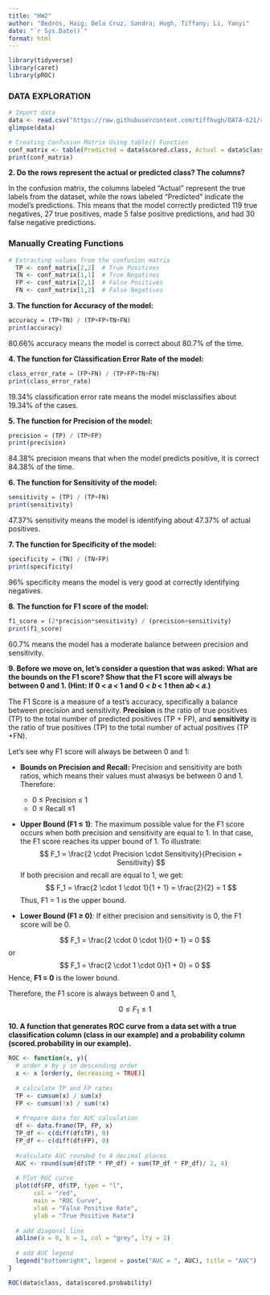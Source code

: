 ---
title: "HW2"
author: "Bedros, Haig; Dela Cruz, Sandra; Hugh, Tiffany; Li, Yanyi"
date: "`r Sys.Date()`"
format: html
---
<style type="text/css">

h1.title {
  font-size: 26px;
  color: Black;
  text-align: center;
}
h4.author { 
  font-size: 18px;
  color: Black;
  text-align: center;
}
h4.date {
  font-size: 12px;
  color: Black;
  text-align: center;
}
</style>

```{r message=FALSE, warning=FALSE}
library(tidyverse)
library(caret)
library(pROC)
```

```{=html}
<script type="text/x-mathjax-config">
MathJax.Hub.Config({
  tex2jax: {
    inlineMath: [['$','$'], ['\\(','\\)']],
    displayMath: [['$$','$$'], ['\[','\]']],
    processEscapes: true,
    processEnvironments: true,
    skipTags: ['script', 'noscript', 'style', 'textarea', 'pre'],
    TeX: { equationNumbers: { autoNumber: "AMS" },
         extensions: ["AMSmath.js", "AMSsymbols.js"] }
  }
});
</script>
```

```{=html}
<script type="text/javascript" async src="https://cdnjs.cloudflare.com/ajax/libs/mathjax/2.7.1/MathJax.js?config=TeX-MML-AM_CHTML">
</script>
```

### DATA EXPLORATION

```{r}
# Import data
data <- read.csv("https://raw.githubusercontent.com/tiffhugh/DATA-621/refs/heads/main/classification-output-data.csv")
glimpse(data)
```

```{r}
# Creating Confusion Matrix Using table() Function
conf_matrix <- table(Predicted = data$scored.class, Actual = data$class)
print(conf_matrix)
```

**2. Do the rows represent the actual or predicted class? The columns?**

In the confusion matrix, the columns labeled "Actual" represent the true labels from the dataset, while the rows labeled "Predicted" indicate the model's predictions. This means that the model correctly predicted 119 true negatives, 27 true positives, made 5 false positive predictions, and had 30 false negative predictions.

### Manually Creating Functions

```{r}
# Extracting values from the confusion matrix
  TP <- conf_matrix[2,2]  # True Positives
  TN <- conf_matrix[1,1]  # True Negatives
  FP <- conf_matrix[2,1]  # False Positives
  FN <- conf_matrix[1,2]  # False Negatives
```

**3. The function for Accuracy of the model:**

```{r}
accuracy = (TP+TN) / (TP+FP+TN+FN)
print(accuracy)
```

80.66% accuracy means the model is correct about 80.7% of the time.

**4. The function for Classification Error Rate of the model:**

```{r}
class_error_rate = (FP+FN) / (TP+FP+TN+FN)
print(class_error_rate)
```

19.34% classification error rate means the model misclassifies about 19.34% of the cases.

**5. The function for Precision of the model:**

```{r}
precision = (TP) / (TP+FP)
print(precision)
```

84.38% precision means that when the model predicts positive, it is correct 84.38% of the time.

**6. The function for Sensitivity of the model:**

```{r}
sensitivity = (TP) / (TP+FN)
print(sensitivity)
```

47.37% sensitivity means the model is identifying about 47.37% of actual positives.

**7. The function for Specificity of the model:**

```{r}
specificity = (TN) / (TN+FP)
print(specificity)
```

96% specificity means the model is very good at correctly identifying negatives.

**8. The function for F1 score of the model:**

```{r}
f1_score = (2*precision*sensitivity) / (precision+sensitivity)
print(f1_score)
```

60.7% means the model has a moderate balance between precision and sensitivity.

**9. Before we move on, let’s consider a question that was asked: What are the bounds on the F1 score? Show that the F1 score will always be between 0 and 1. (Hint: If 0 \< 𝑎 \< 1 and 0 \< 𝑏 \< 1 then 𝑎𝑏 \< 𝑎.)**

The F1 Score is a measure of a test's accuracy, specifically a balance between precision and sensitivity. **Precision** is the ratio of true positives (TP) to the total number of predicted positives (TP + FP), and **sensitivity** is the ratio of true positives (TP) to the total number of actual positives (TP +FN).

Let's see why F1 score will always be between 0 and 1:

-   **Bounds on Precision and Recall:** Precision and sensitivity are both ratios, which means their values must alwasys be between 0 and 1. Therefore:

    -   0 ≤ Precision ≤ 1
    -   0 ≤ Recall ≤1

-   **Upper Bound (F1 ≤ 1)**: The maximum possible value for the F1 score occurs when both precision and sensitivity are equal to 1. In that case, the F1 score reaches its upper bound of 1. To illustrate: $$
    F_1 = \frac{2 \cdot Precision \cdot Sensitivity}{Precision + Sensitivity}
    $$ If both precision and recall are equal to 1, we get: $$
    F_1 = \frac{2 \cdot 1 \cdot 1}{1 + 1} = \frac{2}{2} = 1 
    $$ Thus, F1 = 1 is the upper bound.

-   **Lower Bound (F1 ≥ 0)**: If either precision and sensitivity is 0, the F1 score will be 0.

$$
F_1 = \frac{2 \cdot 0 \cdot 1}{0 + 1} = 0
$$ or $$
F_1 = \frac{2 \cdot 1 \cdot 0}{1 + 0} = 0
$$ Hence, **F1 = 0** is the lower bound.

Therefore, the F1 score is always between 0 and 1,

$$
0 ≤ F_1 ≤ 1
$$

**10. A function that generates ROC curve from a data set with a true classification column (class in our example) and a probability column (scored.probability in our example).**

```{r}
ROC <- function(x, y){
  # order x by y in descending order
  x <- x [order(y, decreasing = TRUE)]
  
  # calculate TP and FP rates
  TP <- cumsum(x) / sum(x)
  FP <- cumsum(!x) / sum(!x)
  
  # Prepare data for AUC calculation
  df <- data.frame(TP, FP, x)
  TP_df <- c(diff(df$TP), 0)
  FP_df <- c(diff(df$FP), 0)
  
  #calculate AUC rounded to 4 decimal places
  AUC <- round(sum(df$TP * FP_df) + sum(TP_df * FP_df)/ 2, 4)
  
  # Plot ROC curve
  plot(df$FP, df$TP, type = "l",
       col = "red",
       main = "ROC Curve",
       xlab = "False Positive Rate",
       ylab = "True Positive Rate")
  
  # add diagonal line
  abline(a = 0, b = 1, col = "grey", lty = 2)
  
  # add AUC legend
  legend("bottomright", legend = paste("AUC = ", AUC), title = "AUC")
}

ROC(data$class, data$scored.probability)
```
